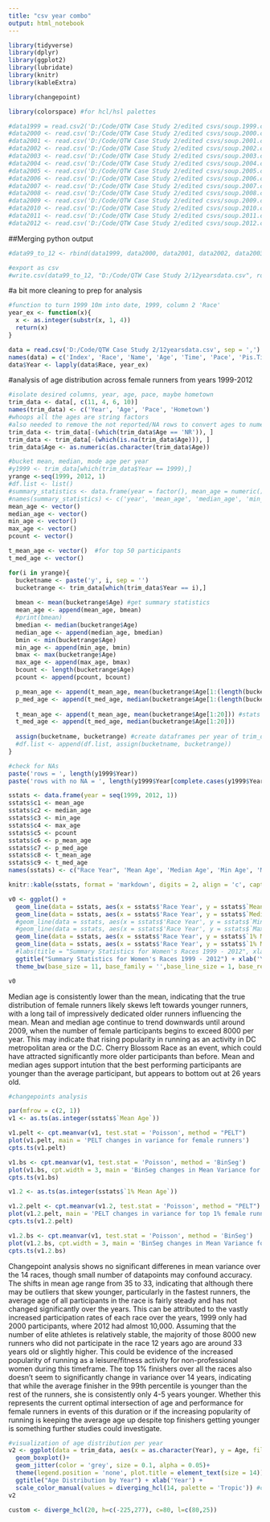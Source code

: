 ```yaml
---
title: "csv year combo"
output: html_notebook
---
```


```r
library(tidyverse)
library(dplyr)
library(ggplot2)
library(lubridate)
library(knitr)
library(kableExtra)

library(changepoint)

library(colorspace) #for hcl/hsl palettes
```

```r
#data1999 = read.csv2('D:/Code/QTW Case Study 2/edited csvs/soup.1999.csv', sep = ',')
#data2000 <- read.csv('D:/Code/QTW Case Study 2/edited csvs/soup.2000.csv', sep = ',')
#data2001 <- read.csv('D:/Code/QTW Case Study 2/edited csvs/soup.2001.csv', sep = ',')
#data2002 <- read.csv('D:/Code/QTW Case Study 2/edited csvs/soup.2002.csv', sep = ',')
#data2003 <- read.csv('D:/Code/QTW Case Study 2/edited csvs/soup.2003.csv', sep = ',')
#data2004 <- read.csv('D:/Code/QTW Case Study 2/edited csvs/soup.2004.csv', sep = ',')
#data2005 <- read.csv('D:/Code/QTW Case Study 2/edited csvs/soup.2005.csv', sep = ',')
#data2006 <- read.csv('D:/Code/QTW Case Study 2/edited csvs/soup.2006.csv', sep = ',')
#data2007 <- read.csv('D:/Code/QTW Case Study 2/edited csvs/soup.2007.csv', sep = ',')
#data2008 <- read.csv('D:/Code/QTW Case Study 2/edited csvs/soup.2008.csv', sep = ',')
#data2009 <- read.csv('D:/Code/QTW Case Study 2/edited csvs/soup.2009.csv', sep = ',')
#data2010 <- read.csv('D:/Code/QTW Case Study 2/edited csvs/soup.2010.csv', sep = ',')
#data2011 <- read.csv('D:/Code/QTW Case Study 2/edited csvs/soup.2011.csv', sep = ',')
#data2012 <- read.csv('D:/Code/QTW Case Study 2/edited csvs/soup.2012.csv', sep = ',')
```
##Merging python output
```r
#data99_to_12 <- rbind(data1999, data2000, data2001, data2002, data2003, data2004, data2005, data2006, data2007, data2008, data2009, data2010, data2011, data2012)
```

```r
#export as csv
#write.csv(data99_to_12, "D:/Code/QTW Case Study 2/12yearsdata.csv", row.names = TRUE)
```

#a bit more cleaning to prep for analysis
```r
#function to turn 1999 10m into date, 1999, column 2 'Race'
year_ex <- function(x){
  x <- as.integer(substr(x, 1, 4))
  return(x)
}
```

```r
data = read.csv('D:/Code/QTW Case Study 2/12yearsdata.csv', sep = ',')
names(data) = c('Index', 'Race', 'Name', 'Age', 'Time', 'Pace', 'Pis.Tis', 'Division', 'PiD.TiD', 'Hometown')
data$Year <- lapply(data$Race, year_ex)
```

#analysis of age distribution across female runners from years 1999-2012

```r
#isolate desired columns, year, age, pace, maybe hometown
trim_data <- data[, c(11, 4, 6, 10)]
names(trim_data) <- c('Year', 'Age', 'Pace', 'Hometown')
#whoops all the ages are string factors
#also needed to remove the not reported/NA rows to convert ages to numeric
trim_data <- trim_data[-(which(trim_data$Age == 'NR')), ]
trim_data <- trim_data[-(which(is.na(trim_data$Age))), ]
trim_data$Age <- as.numeric(as.character(trim_data$Age))
```

```r
#bucket mean, median, mode age per year
#y1999 <- trim_data[which(trim_data$Year == 1999),]
yrange <-seq(1999, 2012, 1)
#df.list <- list()
#summary_statistics <- data.frame(year = factor(), mean_age = numeric() , median_age = numeric() , min_age = numeric(), max_age <- numeric())
#names(summary_statistics) <- c('year', 'mean_age', 'median_age', 'min_age', 'max_age') #not sure why the column names default to extra ellipses
mean_age <- vector()
median_age <- vector()
min_age <- vector()
max_age <- vector()
pcount <- vector()

t_mean_age <- vector()  #for top 50 participants
t_med_age <- vector()

for(i in yrange){
  bucketname <- paste('y', i, sep = '')
  bucketrange <- trim_data[which(trim_data$Year == i),]
  
  bmean <- mean(bucketrange$Age) #get summary statistics 
  mean_age <- append(mean_age, bmean)
  #print(bmean)
  bmedian <- median(bucketrange$Age)
  median_age <- append(median_age, bmedian)
  bmin <- min(bucketrange$Age)
  min_age <- append(min_age, bmin)
  bmax <- max(bucketrange$Age)
  max_age <- append(max_age, bmax)
  bcount <- length(bucketrange$Age)
  pcount <- append(pcount, bcount)

  p_mean_age <- append(t_mean_age, mean(bucketrange$Age[1:(length(bucketrange$Age)*.01)])) #stats for the top 5% of finishers
  p_med_age <- append(t_med_age, median(bucketrange$Age[1:(length(bucketrange$Age)*.01)]))
  
  t_mean_age <- append(t_mean_age, mean(bucketrange$Age[1:20])) #stats for the top 20 finishers
  t_med_age <- append(t_med_age, median(bucketrange$Age[1:20]))
  
  assign(bucketname, bucketrange) #create dataframes per year of trim_data
  #df.list <- append(df.list, assign(bucketname, bucketrange))
}
```

```r
#check for NAs
paste('rows = ', length(y1999$Year))
paste('rows with no NA = ', length(y1999$Year[complete.cases(y1999$Year)]))
```

```r
sstats <- data.frame(year = seq(1999, 2012, 1))
sstats$c1 <- mean_age
sstats$c2 <- median_age
sstats$c3 <- min_age
sstats$c4 <- max_age
sstats$c5 <- pcount
sstats$c6 <- p_mean_age
sstats$c7 <- p_med_age
sstats$c8 <- t_mean_age
sstats$c9 <- t_med_age
names(sstats) <- c("Race Year", 'Mean Age', 'Median Age', 'Min Age', 'Max Age', 'Participant count', "1% Mean Age", "1% Median Age", "Top 20 Mean Age", 'Top 20 Median Age')

```

```r
knitr::kable(sstats, format = 'markdown', digits = 2, align = 'c', caption = "Summary Statistics for Women's Races 1999 - 2012")
```

```r
v0 <- ggplot() +
  geom_line(data = sstats, aes(x = sstats$'Race Year', y = sstats$`Mean Age`, col = 'Mean Age'))+
  geom_line(data = sstats, aes(x = sstats$'Race Year', y = sstats$`Median Age`, col = 'Median Age'))+
  #geom_line(data = sstats, aes(x = sstats$'Race Year', y = sstats$`Min Age`, col = 'Min Age'))+
  #geom_line(data = sstats, aes(x = sstats$'Race Year', y = sstats$`Max Age`, col = 'Max Age'))+
  geom_line(data = sstats, aes(x = sstats$'Race Year', y = sstats$`1% Mean Age`, col = 'Top 1% Mean Age'))+
  geom_line(data = sstats, aes(x = sstats$'Race Year', y = sstats$`1% Median Age`, col = 'Top 1% Median Age'))+
  #labs(title = "Summary Statistics for Women's Races 1999 - 2012", xlab = 'Year', ylab = 'Age')
  ggtitle("Summary Statistics for Women's Races 1999 - 2012") + xlab('Year') + ylab('Age') + labs(col = 'Statistics') +
  theme_bw(base_size = 11, base_family = '',base_line_size = 1, base_rect_size = 1)

v0
```
Median age is consistently lower than the mean, indicating that the true distribution of female runners likely skews left towards younger runners, with a long tail of impressively dedicated older runners influencing the mean. Mean and median age continue to trend downwards until around 2009, when the number of female participants begins to exceed 8000 per year. This may indicate that rising popularity in running as an activity in DC metropolitan area or the D.C. Cherry Blossom Race as an event, which could have attracted significantly more older participants than before. 
Mean and median ages support intution that the best performing participants are younger than the average participant, but appears to bottom out at 26 years old. 
```r
#changepoints analysis

par(mfrow = c(2, 1))
v1 <- as.ts(as.integer(sstats$`Mean Age`))

v1.pelt <- cpt.meanvar(v1, test.stat = 'Poisson', method = "PELT")
plot(v1.pelt, main = 'PELT changes in variance for female runners')
cpts.ts(v1.pelt)

v1.bs <- cpt.meanvar(v1, test.stat = 'Poisson', method = 'BinSeg')
plot(v1.bs, cpt.width = 3, main = 'BinSeg changes in Mean Variance for female runners')
cpts.ts(v1.bs)

v1.2 <- as.ts(as.integer(sstats$`1% Mean Age`))

v1.2.pelt <- cpt.meanvar(v1.2, test.stat = 'Poisson', method = "PELT")
plot(v1.2.pelt, main = 'PELT changes in variance for top 1% female runners')
cpts.ts(v1.2.pelt)

v1.2.bs <- cpt.meanvar(v1, test.stat = 'Poisson', method = 'BinSeg')
plot(v1.2.bs, cpt.width = 3, main = 'BinSeg changes in Mean Variance for top 1% female runners')
cpts.ts(v1.2.bs)
```

Changepoint analysis shows no significant differenes in mean variance over the 14 races, though small number of datapoints may confound accuracy. The shifts in mean age range from 35 to 33, indicating that although there may be outliers that skew younger, particularly in the fastest runners, the average age of all participants in the race is fairly steady and has not changed significantly over the years. This can be attributed to the vastly increased participation rates of each race over the years, 1999 only had 2000 participants, where 2012 had almost 10,000. Assuming that the number of elite athletes is relatively stable, the majority of those 8000 new runners who did not participate in the race 12 years ago are around 33 years old or slightly higher. This could be evidence of the increased popularity of running as a leisure/fitness activity for non-professional women during this timeframe. 
The top 1% finishers over all the races also doesn't seem to significantly change in variance over 14 years, indicating that while the average finisher in the 99th percentile is younger than the rest of the runners, she is consistently only 4-5 years younger. Whether this represents the current optimal intersection of age and performance for female runners in events of this duration or if the increasing popularity of running is keeping the average age up despite top finishers getting younger is something further studies could investigate. 

```r

#visualization of age distribution per year
v2 <- ggplot(data = trim_data, aes(x = as.character(Year), y = Age, fill = as.character(Year))) +
  geom_boxplot()+
  geom_jitter(color = 'grey', size = 0.1, alpha = 0.05)+
  theme(legend.position = 'none', plot.title = element_text(size = 14))+
  ggtitle("Age Distribution by Year") + xlab('Year') +
  scale_color_manual(values = diverging_hcl(14, palette = 'Tropic')) #colors don't show up??
v2
```

```r
custom <- diverge_hcl(20, h=c(-225,277), c=80, l=c(80,25))

```


